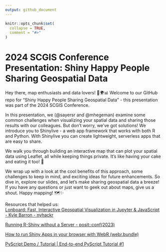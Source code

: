 ```yaml
---
output: github_document
---
```


<!-- README.md is generated from README.Rmd. Please edit that file -->

```r
knitr::opts_chunk$set(
  collapse = TRUE,
  comment = "#>"
)
```

# 2024 SCGIS Conference Presentation: Shiny Happy People Sharing Geospatial Data

<!-- badges: start -->
<!-- badges: end -->

Hey there, map enthusiasts and data lovers! 👋🌍📊
Welcome to our GitHub repo for "Shiny Happy People Sharing Geospatial Data" - this presentation was part of the 2024 SCGIS Conference.  

In this presentation, we (@sayersr and @mhegeman) examine some common challenges when visualizing your spatial data and sharing those results with our colleagues. But don't worry, we've got solutions! We introduce you to Shinylive - a web app framework that works with both R and Python. With Shinylive you can create  lightweight, serverless apps that are easy to share.  

We walk you through building an interactive map that can plot your spatial data using Leaflet, all while keeping things private. It's like having your cake and eating it too! 🍰  

We wrap up with a look at the cool benefits of this approach, some challenges to keep in mind, and exciting ideas for future enhancements. So dive in, explore our slides, and let's make sharing geospatial data a breeze! If you have any questions or just want to geek out about maps, give us a shout. Happy mapping! 🗺️✨  


Resources that helped us:  
[Lonboard: Fast, Interactive Geospatial Visualization in Jupyter & JavaScript - Kyle Barron - nyhackr](https://www.youtube.com/live/p3zh85rq6A8?si=dRc5u9REmXB83UYN)  

[Running R-Shiny without a Server - posit::conf(2023)](https://youtu.be/j1M6YyU2ZX8?si=3qX_sW5Kn6DStAZA)  

[How to run Shiny Apps in your browser with WebR (webr.bundle)](https://youtu.be/ZvodHcGsgrU?si=5NPiQt5jUHoUem_d)  

[PyScript Demo / Tutorial | End-to-end PyScript Tutorial #1](https://youtu.be/Qo8dXyKXyME?si=Vu5VZEivUKxtEPDA)  

